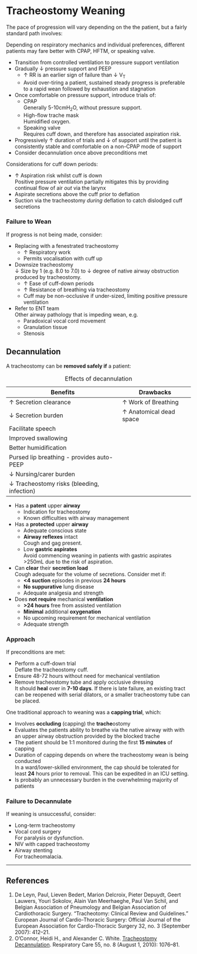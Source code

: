 # Tracheostomy Weaning

The pace of progression will vary depending on the the patient, but a fairly standard path involves:

:::column-margin
Depending on respiratory mechanics and individual preferences, different patients may fare better with CPAP, HFTM, or speaking valve.
:::

* Transition from controlled ventilation to pressure support ventilation
* Gradually ↓ pressure support and PEEP
	* ↑ RR is an earlier sign of failure than ↓ V~T~
	* Avoid over-tiring a patient, sustained steady progress is preferable to a rapid wean followed by exhaustion and stagnation
* Once comfortable on pressure support, introduce trials of:
	* CPAP\
	Generally 5-10cmH~2~O, without pressure support.
	* High-flow trache mask\
	Humidified oxygen.
	* Speaking valve\
	Requires cuff down, and therefore has associated aspiration risk.
* Progressively ↑ duration of trials and ↓ of support until the patient is consistently stable and comfortable on a non-CPAP mode of support
* Consider decannulation once above preconditions met

:::column-margin
Considerations for cuff down periods:

* ↑ Aspiration risk whilst cuff is down\
Positive pressure ventilation partially mitigates this by providing continual flow of air *out* via the larynx
* Aspirate secretions above the cuff prior to deflation
* Suction via the tracheostomy *during* deflation to catch dislodged cuff secretions
:::


### Failure to Wean

If progress is not being made, consider:

* Replacing with a fenestrated tracheostomy
	* ↑ Respiratory work
	* Permits vocalisation with cuff up
* Downsize tracheostomy\
↓ Size by 1 (e.g. 8.0 to 7.0) to ↓ degree of native airway obstruction produced by tracheostomy.
	* ↑ Ease of cuff-down periods
	* ↑ Resistance of breathing via tracheostomy
	* Cuff may be non-occlusive if under-sized, limiting positive pressure ventilation
* Refer to ENT team\
Other airway pathology that is impeding wean, e.g.
	* Paradoxical vocal cord movement
	* Granulation tissue
	* Stenosis


## Decannulation

A tracheostomy can be **removed safely if** a patient:

:::column-margin
: Effects of decannulation

| Benefits                                   | Drawbacks               |
| ------------------------------------------ | ----------------------- |
| ↑ Secretion clearance                      | ↑ Work of Breathing     |
| ↓ Secretion burden                         | ↑ Anatomical dead space |
| Facilitate speech                          |                         |
| Improved swallowing                        |                         |
| Better humidification                      |                         |
| Pursed lip breathing - provides auto-PEEP  |                         |
| ↓ Nursing/carer burden                     |                         |
| ↓ Tracheostomy risks (bleeding, infection) |                         |
:::

* Has a **patent** upper **airway**
	* Indication for tracheostomy
	* Known difficulties with airway management
* Has a **protected** upper **airway**
	* Adequate conscious state
	* **Airway reflexes** intact\
	Cough and gag present.
	* Low **gastric aspirates**\
	Avoid commencing weaning in patients with gastric aspirates >250mL due to the risk of aspiration.
* Can **clear** their **secretion load**\
Cough adequate for the volume of secretions. Consider met if:
	* **<4 suction** episodes in previous **24 hours**
	* **No suppurative** lung disease
	* Adequate analgesia and strength
* Does **not require** mechanical **ventilation**
	* **>24 hours** free from assisted ventilation
	* **Minimal** additional **oxygenation**\
	* No upcoming requirement for mechanical ventilation
	* Adequate strength


### Approach

If preconditions are met:

* Perform a cuff-down trial\
Deflate the tracheostomy cuff.
* Ensure 48-72 hours without need for mechanical ventilation
* Remove tracheostomy tube and apply occlusive dressing\
It should **heal** over in **7-10 days**. If there is late failure, an existing tract can be reopened with serial dilators, or a smaller tracheostomy tube can be placed.

:::column-margin
One traditional approach to weaning was a **capping trial**, which:

* Involves **occluding** (capping) the **trache**ostomy
* Evaluates the patients ability to breathe via the native airway with with an upper airway obstruction provided by the blocked trache
* The patient should be 1:1 monitored during the first **15 minutes** of capping
* Duration of capping depends on where the tracheostomy wean is being conducted\
In a ward/lower-skilled environment, the cap should be tolerated for least **24** hours prior to removal. This can be expedited in an ICU setting.
* Is probably an unnecessary burden in the overwhelming majority of patients
:::


### Failure to Decannulate

If weaning is unsuccessful, consider:

* Long-term tracheostomy
* Vocal cord surgery\
For paralysis or dysfunction.
* NIV with capped tracheostomy
* Airway stenting\
For tracheomalacia.


---

## References

1. De Leyn, Paul, Lieven Bedert, Marion Delcroix, Pieter Depuydt, Geert Lauwers, Youri Sokolov, Alain Van Meerhaeghe, Paul Van Schil, and Belgian Association of Pneumology and Belgian Association of Cardiothoracic Surgery. “Tracheotomy: Clinical Review and Guidelines.” European Journal of Cardio-Thoracic Surgery: Official Journal of the European Association for Cardio-Thoracic Surgery 32, no. 3 (September 2007): 412–21. [](https://doi.org/10.1016/j.ejcts.2007.05.018)
2. O’Connor, Heidi H., and Alexander C. White. [Tracheostomy Decannulation](https://rc.rcjournal.com/content/55/8/1076.short). Respiratory Care 55, no. 8 (August 1, 2010): 1076–81.


